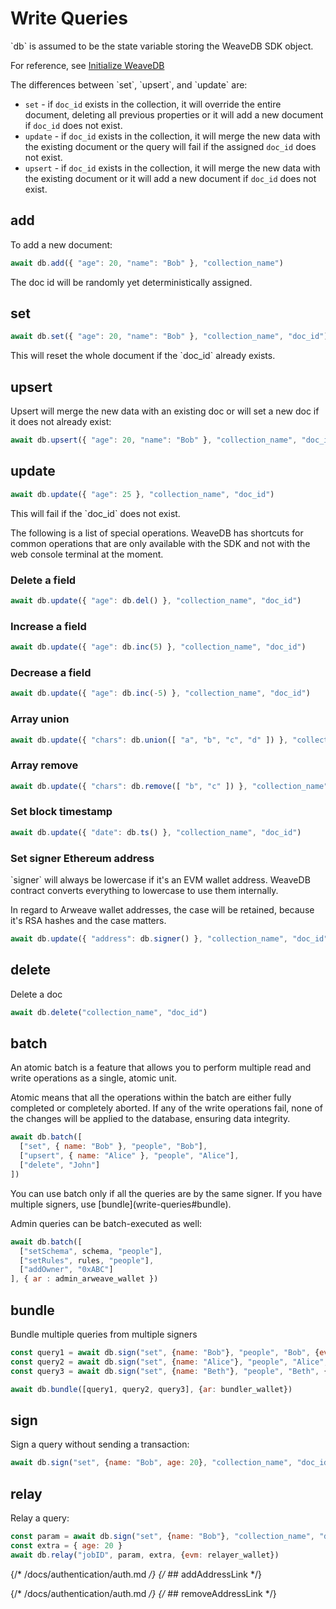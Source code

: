 
# Write Queries

<Callout type="info" emoji="💡">
`db` is assumed to be the state variable storing the WeaveDB SDK object.

For reference, see [Initialize WeaveDB](/quick-start#initialize-weavedb)
</Callout>

<Callout type="info" emoji="💡">
The differences between `set`, `upsert`, and `update` are:

- `set` - if `doc_id` exists in the collection, it will override the entire document, deleting all previous properties or it will add a new document if `doc_id` does not exist.
- `update` - if `doc_id` exists in the collection, it will merge the new data with the existing document or the query will fail if the assigned `doc_id` does not exist.
- `upsert` - if `doc_id` exists in the collection, it will merge the new data with the existing document or it will add a new document if `doc_id` does not exist.

</Callout>

## add

To add a new document:

```js copy
await db.add({ "age": 20, "name": "Bob" }, "collection_name")
```
<Callout type="info" emoji="💡">
The doc id will be randomly yet deterministically assigned.
</Callout>

## set

```js copy
await db.set({ "age": 20, "name": "Bob" }, "collection_name", "doc_id")
```

<Callout type="info" emoji="💡">
This will reset the whole document if the `doc_id` already exists.
</Callout>

## upsert

Upsert will merge the new data with an existing doc or will set a new doc if it does not already exist:

```js copy
await db.upsert({ "age": 20, "name": "Bob" }, "collection_name", "doc_id")
```

## update

```js copy
await db.update({ "age": 25 }, "collection_name", "doc_id")
```

<Callout type="info" emoji="💡">
This will fail if the `doc_id` does not exist.
</Callout>

The following is a list of special operations. WeaveDB has shortcuts for common operations that are only available with the SDK and not with the web console terminal at the moment.

### Delete a field

```js copy
await db.update({ "age": db.del() }, "collection_name", "doc_id")
```

### Increase a field

```js copy
await db.update({ "age": db.inc(5) }, "collection_name", "doc_id")
```

### Decrease a field

```js copy
await db.update({ "age": db.inc(-5) }, "collection_name", "doc_id")
```

### Array union

```js copy
await db.update({ "chars": db.union([ "a", "b", "c", "d" ]) }, "collection_name", "doc_id")
```

### Array remove

```js copy
await db.update({ "chars": db.remove([ "b", "c" ]) }, "collection_name", "doc_id")
```

### Set block timestamp
```js copy
await db.update({ "date": db.ts() }, "collection_name", "doc_id")
```

### Set signer Ethereum address

<Callout type="info" emoji="💡">
`signer` will always be lowercase if it's an EVM wallet address. WeaveDB contract converts everything to lowercase to use them internally.

In regard to Arweave wallet addresses, the case will be retained, because it's RSA hashes and the case matters.
</Callout>

```js copy
await db.update({ "address": db.signer() }, "collection_name", "doc_id")
```

## delete

Delete a doc

```js copy
await db.delete("collection_name", "doc_id")
```

## batch

An atomic batch is a feature that allows you to perform multiple read and write operations as a single, atomic unit. 

Atomic means that all the operations within the batch are either fully completed or completely aborted. If any of the write operations fail, none of the changes will be applied to the database, ensuring data integrity.

```js copy
await db.batch([
  ["set", { name: "Bob" }, "people", "Bob"],
  ["upsert", { name: "Alice" }, "people", "Alice"],
  ["delete", "John"]
])
```

<Callout type="info" emoji="💡">
You can use batch only if all the queries are by the same signer. If you have multiple signers, use [bundle](write-queries#bundle).
</Callout>

Admin queries can be batch-executed as well:

```js copy
await db.batch([
  ["setSchema", schema, "people"],
  ["setRules", rules, "people"],
  ["addOwner", "0xABC"]
], { ar : admin_arweave_wallet })
```

## bundle

Bundle multiple queries from multiple signers

```js copy
const query1 = await db.sign("set", {name: "Bob"}, "people", "Bob", {evm: wallet1})
const query2 = await db.sign("set", {name: "Alice"}, "people", "Alice", {ii: wallet2})
const query3 = await db.sign("set", {name: "Beth"}, "people", "Beth", {ar: wallet3})

await db.bundle([query1, query2, query3], {ar: bundler_wallet})
```

## sign

Sign a query without sending a transaction:

```js copy
await db.sign("set", {name: "Bob", age: 20}, "collection_name", "doc_id")
```

## relay

Relay a query:

```js copy
const param = await db.sign("set", {name: "Bob"}, "collection_name", "doc_id")
const extra = { age: 20 }
await db.relay("jobID", param, extra, {evm: relayer_wallet})
```

{/* /docs/authentication/auth.md */}
{/* ## addAddressLink */}

{/* /docs/authentication/auth.md */}
{/* ## removeAddressLink */}

